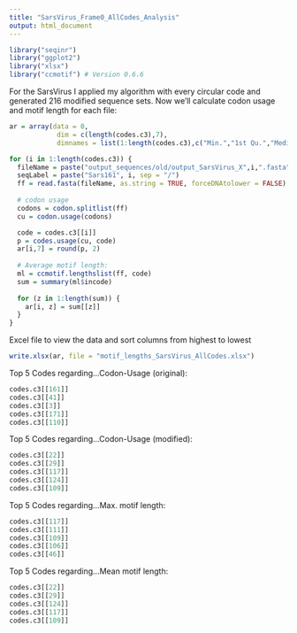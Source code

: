 ```yaml
---
title: "SarsVirus_Frame0_AllCodes_Analysis"
output: html_document
---
```


```r
library("seqinr")
library("ggplot2")
library("xlsx")
library("ccmotif") # Version 0.6.6
```

For the SarsVirus I applied my algorithm with every circular code and generated 216 modified sequence sets. Now we'll calculate codon usage and motif length for each file:
```r

ar = array(data = 0,
            dim = c(length(codes.c3),7),
            dimnames = list(1:length(codes.c3),c("Min.","1st Qu.","Median","Mean","3rd Qu.","Max.","Cu")))

for (i in 1:length(codes.c3)) {
  fileName = paste("output_sequences/old/output_SarsVirus_X",i,".fasta",sep = "")
  seqLabel = paste("Sars161", i, sep = "/")
  ff = read.fasta(fileName, as.string = TRUE, forceDNAtolower = FALSE)
  
  # codon usage
  codons = codon.splitlist(ff)
  cu = codon.usage(codons)

  code = codes.c3[[i]]
  p = codes.usage(cu, code)
  ar[i,7] = round(p, 2)
  
  # Average motif length:
  ml = ccmotif.lengthslist(ff, code)
  sum = summary(ml$incode)
  
  for (z in 1:length(sum)) {
    ar[i, z] = sum[[z]]
  }
}
```

Excel file to view the data and sort columns from highest to lowest 
```r
write.xlsx(ar, file = "motif_lengths_SarsVirus_AllCodes.xlsx")
```

Top 5 Codes regarding...Codon-Usage (original):
```r
codes.c3[[161]] 
codes.c3[[41]]
codes.c3[[3]]
codes.c3[[171]]
codes.c3[[110]]
```
Top 5 Codes regarding...Codon-Usage (modified):
```r
codes.c3[[22]] 
codes.c3[[29]]
codes.c3[[117]]
codes.c3[[124]]
codes.c3[[109]]
```
Top 5 Codes regarding...Max. motif length:
```r
codes.c3[[117]] 
codes.c3[[111]]
codes.c3[[109]]
codes.c3[[106]]
codes.c3[[46]]
```
Top 5 Codes regarding...Mean motif length:
```r
codes.c3[[22]] 
codes.c3[[29]]
codes.c3[[124]]
codes.c3[[117]]
codes.c3[[109]]
```
